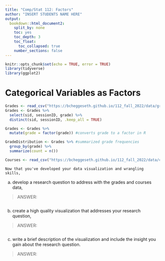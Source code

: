 ```yaml
---
title: "Comp/Stat 112: Factors"
author: "INSERT STUDENTS NAME HERE"
output:
  bookdown::html_document2:
    split_by: none
    toc: yes
    toc_depth: 3
    toc_float:
      toc_collapsed: true
    number_sections: false
---
```


```r
knitr::opts_chunk$set(echo = TRUE, error = TRUE)
library(tidyverse)
library(ggplot2)
```

# Categorical Variables as Factors

```r
Grades <- read_csv("https://bcheggeseth.github.io/112_fall_2022/data/grades.csv")
Grades <- Grades %>%
  select(sid, sessionID, grade) %>%
  distinct(sid, sessionID, .keep_all = TRUE)

Grades <- Grades %>%
  mutate(grade = factor(grade)) #converts grade to a factor in R

GradeDistribution <- Grades %>% #summarized grade frequencies
  group_by(grade) %>%
  summarize(count = n())

Courses <- read_csv("https://bcheggeseth.github.io/112_fall_2022/data/courses.csv")
```


```exercise
Now that you've developed your data visualization and wrangling skills, 
``` 

a. develop a research question to address with the grades and courses data,

> ANSWER:

```r

```

b. create a high quality visualization that addresses your research question,

> ANSWER:

```r

```

c. write a brief description of the visualization and include the insight you gain about the research question.

> ANSWER:


